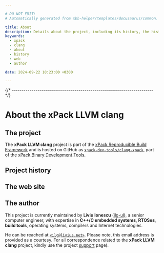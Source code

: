 ```yaml
---

# DO NOT EDIT!
# Automatically generated from xbb-helper/templates/docusaurus/common.

title: About
description: Details about the project, including its history, the history of the website, and details about the author.
keywords:
  - xpack
  - clang
  - about
  - history
  - web
  - author

date: 2024-09-22 10:23:00 +0300

---
```



{/* ------------------------------------------------------------------------ */}

# About the xPack LLVM clang

## The project

The **xPack LLVM clang** project is part of the
[xPack Reproducible Build Framework](https://xpack.github.io)
and is hosted on GitHub as
[`xpack-dev-tools/clang-xpack`](https://github.com/xpack-dev-tools/clang-xpack/),
part of the [xPack Binary Development Tools](https://github.com/xpack-dev-tools/).

<MoreIntro/>

## Project history

<History/>

## The web site

<Website/>

## The author

This project is currently maintained by **Liviu Ionescu**
([ilg-ul](https://github.com/ilg-ul)),
a senior computer engineer, with expertise in **C++/C embedded systems**,
**RTOSes**, **build tools**, operating systems, compilers
and Internet technologies.

He can be reached at [`<ilg@livius.net>`](mailto:ilg@livius.net).
Please note, this email address is provided as a courtesy.
For all correspondence related to the **xPack LLVM clang**
project, kindly use the project [support](/docs/support/) page).
